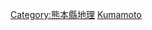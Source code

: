 {{日本行政區劃分類導航|河川}}
{{Commonscat|Rivers of Kumamoto prefecture}}

[[Category:熊本縣地理|Category:熊本縣地理]]
[[Category:日本各都道府縣河流|Kumamoto]]